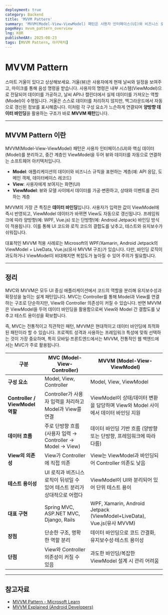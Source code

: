 ```yaml
---
deployment: true
category: Backend
title: 'MVVM Pattern'
summary: 'MVVM(Model-View-ViewModel) 패턴은 사용자 인터페이스(UI)와 비즈니스 로직을 분리하고, 중간에 ViewModel이라는 중재자를 두어 데이터와 UI를 양방향으로 자동 연결해주는 소프트웨어 아키텍처입니다.'
pageKey: mvvm_pattern_overview
lng: KOR
publishedAt: 2025-08-23
tags: [MVVM Pattern, 아키텍처]
---
```


# MVVM Pattern

스마트 거울이 있다고 상상해보세요. 거울(뷰)은 사용자에게 현재 날씨와 일정을 보여주고, 마이크를 통해 음성 명령을 받습니다. 사용자의 명령은 내부 시스템(ViewModel)으로 전달되어 데이터를 가공하고, 날씨 API나 캘린더에서 실제 데이터를 가져오는 역할(Model)이 수행됩니다. 거울은 스스로 데이터를 처리하지 않지만, 백그라운드에서 자동으로 갱신된 정보를 표시해줍니다. 이처럼 각 구성 요소가 느슨하게 연결되며 **양방향 데이터 바인딩**을 활용하는 구조가 바로 **MVVM 패턴**입니다.

---

## MVVM Pattern 이란

MVVM(Model-View-ViewModel) 패턴은 사용자 인터페이스(UI)와 핵심 데이터(Model)를 분리하고, 중간 계층인 ViewModel을 두어 뷰와 데이터를 자동으로 연결하는 소프트웨어 아키텍처입니다.

- **Model**: 애플리케이션의 데이터와 비즈니스 규칙을 표현하는 계층(예: API 응답, 도메인 객체, 데이터베이스 레코드)
- **View**: 사용자에게 보여지는 화면(UI)
- **ViewModel**: 뷰와 모델 사이에서 데이터를 가공·변환하고, 상태와 이벤트를 관리하는 계층

MVVM의 가장 큰 특징은 **데이터 바인딩**입니다. 사용자가 입력한 값이 ViewModel에 즉시 반영되고, ViewModel 데이터가 바뀌면 View도 자동으로 갱신됩니다. 프레임워크에 따라 양방향(예: WPF, Vue.js) 또는 단방향(예: Android Jetpack) 바인딩 방식이 적용됩니다. 이를 통해 UI 코드와 로직 코드의 결합도를 낮추고, 테스트와 유지보수가 쉬워집니다.

대표적인 MVVM 적용 사례로는 Microsoft의 WPF/Xamarin, Android Jetpack의 ViewModel + LiveData, Vue.js(유사 MVVM 구조)가 있습니다. 다만, 바인딩 로직이 과도하거나 ViewModel이 비대해지면 복잡도가 높아질 수 있어 주의가 필요합니다.

---

## 정리

MVC와 MVVM은 모두 UI 중심 애플리케이션에서 코드의 역할을 분리해 유지보수성과 확장성을 높이는 설계 패턴입니다. MVC는 Controller를 통해 Model과 View를 연결하는 구조로 단순하지만, View와 Controller 의존성이 커질 수 있습니다. 반면 MVVM은 ViewModel을 두어 데이터 바인딩을 활용함으로써 View와 Model 간 결합도를 낮추고 테스트 용이성을 확보합니다.

즉, MVC는 전통적이고 직관적인 패턴, MVVM은 현대적이고 데이터 바인딩에 최적화된 패턴이라 할 수 있습니다. 프로젝트 성격과 사용하는 프레임워크 특성에 맞춰 선택하는 것이 가장 중요하며, 특히 모바일·프론트엔드에서는 MVVM, 전통적인 웹 백엔드에서는 MVC가 주로 활용됩니다.


| 구분                            | MVC (Model-View-Controller)                    | MVVM (Model-View-ViewModel)                                     |
| ----------------------------- | -------------------------------------------------- | ------------------------------------------------------------------- |
| **구성 요소**                     | Model, View, Controller                            | Model, View, ViewModel                                              |
| **Controller / ViewModel 역할** | Controller가 사용자 입력을 처리하고 Model과 View를 연결           | ViewModel이 상태/데이터 변환을 담당하며 View와 Model 사이에서 데이터 바인딩 지원          |
| **데이터 흐름**                   | 주로 단방향 흐름 (사용자 입력 → Controller → Model → View) | 데이터 바인딩 기반 흐름 (양방향 또는 단방향, 프레임워크에 따라 다름)                        |
| **View의 의존성**                 | View가 Controller에 직접 의존                            | View는 ViewModel과 바인딩되어 Controller 의존도 낮음                            |
| **테스트 용이성**                   | UI 로직과 비즈니스 로직이 뒤섞일 수 있어 테스트 분리가 상대적으로 어렵다         | ViewModel이 UI와 분리되어 있어 단위 테스트 용이                                |
| **대표 구현**                     | Spring MVC, ASP.NET MVC, Django, Rails             | WPF, Xamarin, Android Jetpack (ViewModel+LiveData), Vue.js(유사 MVVM) |
| **장점**                        | 단순한 구조, 명확한 역할 분리                                  | 데이터 바인딩으로 코드 간결화, 유지보수성·테스트 용이성                                     |
| **단점**                        | View와 Controller 의존성이 커질 수 있음                      | 과도한 바인딩/복잡한 ViewModel 설계 시 관리 어려움                                   |


---

## 참고자료

- [MVVM Pattern - Microsoft Learn](https://learn.microsoft.com/en-us/dotnet/architecture/mvvm/)
- [MVVM Explained (Android Developers)](https://developer.android.com/topic/libraries/architecture/viewmodel)

